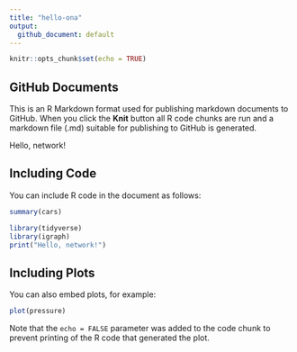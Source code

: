 ```yaml
---
title: "hello-ona"
output:
  github_document: default
---
```


```r
knitr::opts_chunk$set(echo = TRUE)
```

## GitHub Documents

This is an R Markdown format used for publishing markdown documents to GitHub. When you click the **Knit** button all R code chunks are run and a markdown file (.md) suitable for publishing to GitHub is generated.

Hello, network!

## Including Code

You can include R code in the document as follows:

```r
summary(cars)

library(tidyverse)
library(igraph)
print("Hello, network!")
```

## Including Plots

You can also embed plots, for example:

```r
plot(pressure)
```

Note that the `echo = FALSE` parameter was added to the code chunk to prevent printing of the R code that generated the plot.
